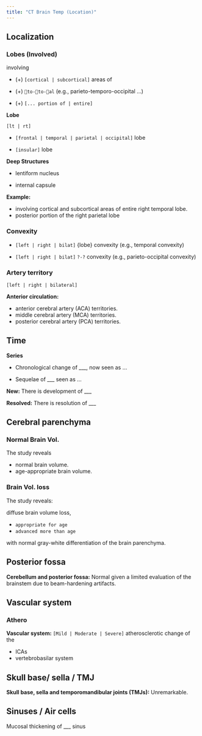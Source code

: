 ```yaml
---
title: "CT Brain Temp (Location)"
---
```


## Localization

### Lobes (Involved)

involving 

-   (+) `[cortical | subcortical]` areas of

-   (+)  `🧠to-🧠to-🧠al`  (e.g., parieto-temporo-occipital ...)

-   (+) `[... portion of | entire]`

**Lobe**

`[lt | rt]`

-   `[frontal | temporal | parietal | occipital]` lobe

-   `[insular]` lobe

**Deep Structures**

-   lentiform nucleus

-   internal capsule


**Example:**

-   involving cortical and subcortical areas of entire right temporal lobe.
-   posterior portion of the right parietal lobe

### Convexity

-  `[left | right | bilat]` {lobe} convexity (e.g., temporal convexity)

-  `[left | right | bilat]` `?-?` convexity (e.g., parieto-occipital convexity)

### Artery territory

`[left | right | bilateral]`

**Anterior circulation:**

-   anterior cerebral artery (ACA) territories.
-   middle cerebral artery (MCA) territories.
-   posterior cerebral artery (PCA) territories.


## Time

**Series**

-   Chronological change of ___, now seen as ...

-   Sequelae of ___ seen as ...

**New:** There is development of ___

**Resolved:** There is resolution of ___


## Cerebral parenchyma

### Normal Brain Vol.

The study reveals 

-   normal brain volume. 
-   age-appropriate brain volume.


### Brain Vol. loss

The study reveals:

diffuse brain volume loss, 

-  `appropriate for age`
-  `advanced more than age`

with normal gray-white differentiation of the brain parenchyma.

## Posterior fossa

**Cerebellum and posterior fossa:** Normal given a limited evaluation of the brainstem due to beam-hardening artifacts.

## Vascular system

### Athero

**Vascular system:** `[Mild | Moderate | Severe]` atherosclerotic change of the

-   ICAs
-   vertebrobasilar system

## Skull base/ sella / TMJ

**Skull base, sella and temporomandibular joints (TMJs):** Unremarkable. 

## Sinuses / Air cells

Mucosal thickening of ___ sinus